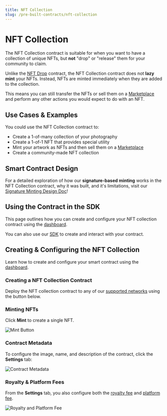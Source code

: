 ```yaml
---
title: NFT Collection
slug: /pre-built-contracts/nft-collection
---
```



# NFT Collection

<div className="deployContractBtnContainer" style={{ marginTop: -70 }}>
  <DeployThisContractButton
    link={"https://thirdweb.com/contracts/new/pre-built/token/nft-collection"}
    contractType="nft-collection"
  />
</div>

The NFT Collection contract is suitable for when you want to have a collection of unique NFTs, but **not** "drop" or "release" them for your community to claim.

Unlike the [NFT Drop](/pre-built-contracts/nft-drop) contract, the NFT Collection contract does not **lazy mint** your NFTs. Instead, NFTs are minted immediately when they are added to the collection.

This means you can still transfer the NFTs or sell them on a [Marketplace](/pre-built-contracts/marketplace) and perform any other actions you would expect to do with an NFT.

## Use Cases & Examples

You could use the NFT Collection contract to:

- Create a 1-of-many collection of your photography
- Create a 1-of-1 NFT that provides special utility
- Mint your artwork as NFTs and then sell them on a [Marketplace](/pre-built-contracts/marketplace)
- Create a community-made NFT collection

<div className="row" style={{ marginBottom: 24 }}>
  <div className="col col--6" style={{ marginTop: 8 }}>
    <QuickstartCard
      name="Guide: Mint An NFT with No Code"
      link="https://blog.thirdweb.com/guides/create-nft-with-no-code"
      image="/assets/icons/education.png"
    />
  </div>
  <div className="col col--6" style={{ marginTop: 8 }}>
    <QuickstartCard
      name="Example: Create a Community-Made NFT Collection"
      link="https://github.com/thirdweb-example/signature-based-minting"
      image="/assets/icons/education.png"
    />
  </div>
</div>

## Smart Contract Design

For a detailed exploration of how our **signature-based minting** works in the NFT Collection contract,
why it was built, and it's limitations, visit our [Signature Minting Design Doc](/contracts/design/SignatureMint)!

<div className="row" style={{ marginBottom: 24 }}>
  <div className="col col--12" style={{ marginTop: 8 }}>
    <QuickstartCard
      name="Signature Minting Contract Design Document"
      link="/contracts/design/SignatureMint"
      image="/assets/icons/nft.png"
    />
  </div>
</div>

## Using the Contract in the SDK

This page outlines how you can create and configure your NFT collection contract using the [dashboard](https://thirdweb.com/dashboard).

You can also use our [SDK](/sdk) to create and interact with your contract.

<div className="row" style={{ marginBottom: 24 }}>
  <div className="col col--12" style={{ marginTop: 8 }}>
    <QuickstartCard
      name="Using the NFT Collection Contract in the SDK"
      link="/sdk/interacting-with-contracts/nft-collection"
      image="/assets/icons/nft.png"
    />
  </div>
</div>

## Creating & Configuring the NFT Collection

Learn how to create and configure your smart contract using the [dashboard](https://thirdweb.com/dashboard).

### Creating a NFT Collection Contract

Deploy the NFT collection contract to any of our
[supported networks](https://blog.thirdweb.com/guides/which-network-should-you-use) using the button below.

<div style={{ width: "fit-content" }}>
  <DeployThisContractButton
    link={"https://thirdweb.com/contracts/new/pre-built/token/nft-collection"}
    contractType="nft-collection"
  />
</div>

### Minting NFTs

Click **Mint** to create a single NFT.

![Mint Button](../assets/mint.png)

### Contract Metadata

To configure the image, name, and description of the contract, click the **Settings** tab:

![Contract Metadata](../assets/contract-metadata.png)

### Royalty & Platform Fees

From the **Settings** tab, you also configure both the [royalty fee](/dashboard/contract-settings) and [platform fee](/dashboard/contract-settings).

![Royalty and Platform Fee](../assets/royalty-and-platform-fee.png)
